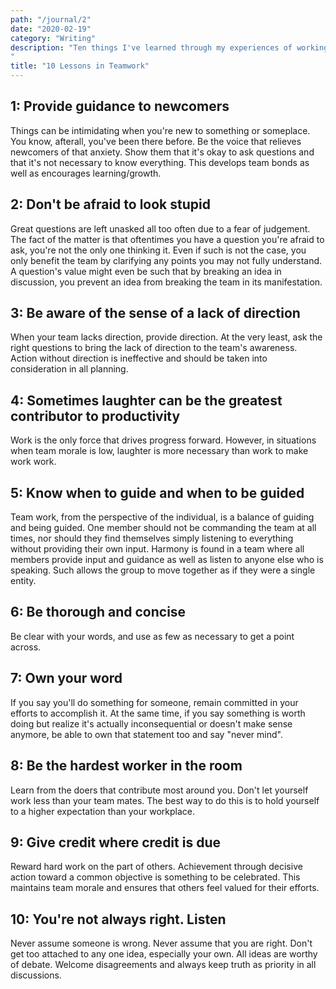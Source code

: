 ```yaml
---
path: "/journal/2"
date: "2020-02-19"
category: "Writing"
description: "Ten things I've learned through my experiences of working on many different teams in no particular order.
"
title: "10 Lessons in Teamwork"
---
```




## 1: Provide guidance to newcomers

Things can be intimidating when you're new to something or someplace. You know, afterall, you've been there before. Be the voice that relieves newcomers of that anxiety. Show them that it's okay to ask questions and that it's not necessary to know everything. This develops team bonds as well as encourages learning/growth.  

## 2: Don't be afraid to look stupid

Great questions are left unasked all too often due to a fear of judgement. The fact of the matter is that oftentimes you have a question you're afraid to ask, you're not the only one thinking it. Even if such is not the case, you only benefit the team by clarifying any points you may not fully understand. A question's value might even be such that by breaking an idea in discussion, you prevent an idea from breaking the team in its manifestation.  

## 3: Be aware of the sense of a lack of direction

When your team lacks direction, provide direction. At the very least, ask the right questions to bring the lack of direction to the team's awareness. Action without direction is ineffective and should be taken into consideration in all planning.  

## 4: Sometimes laughter can be the greatest contributor to productivity

Work is the only force that drives progress forward. However, in situations when team morale is low, laughter is more necessary than work to make work work.  

## 5: Know when to guide and when to be guided

Team work, from the perspective of the individual, is a balance of guiding and being guided. One member should not be commanding the team at all times, nor should they find themselves simply listening to everything without providing their own input. Harmony is found in a team where all members provide input and guidance as well as listen to anyone else who is speaking. Such allows the group to move together as if they were a single entity.  

## 6: Be thorough and concise

Be clear with your words, and use as few as necessary to get a point across.  

## 7: Own your word

If you say you'll do something for someone, remain committed in your efforts to accomplish it. At the same time, if you say something is worth doing but realize it's actually inconsequential or doesn't make sense anymore, be able to own that statement too and say "never mind".  

## 8: Be the hardest worker in the room

Learn from the doers that contribute most around you. Don't let yourself work less than your team mates. The best way to do this is to hold yourself to a higher expectation than your workplace.  

## 9: Give credit where credit is due

Reward hard work on the part of others. Achievement through decisive action toward a common objective is something to be celebrated. This maintains team morale and ensures that others feel valued for their efforts.  

## 10: You're not always right. Listen

Never assume someone is wrong. Never assume that you are right. Don't get too attached to any one idea, especially your own. All ideas are worthy of debate. Welcome disagreements and always keep truth as priority in all discussions.  



